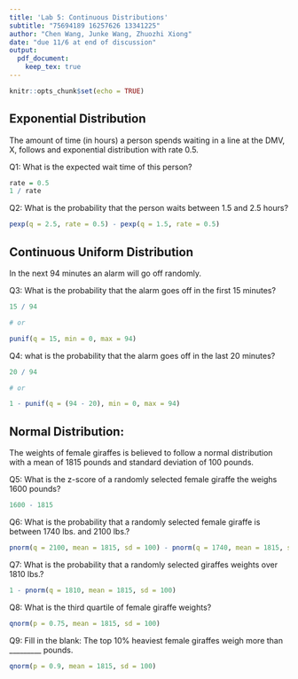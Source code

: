 ```yaml
---
title: 'Lab 5: Continuous Distributions'
subtitle: "75694189 16257626 13341225"
author: "Chen Wang, Junke Wang, Zhuozhi Xiong"
date: "due 11/6 at end of discussion"
output: 
  pdf_document:
    keep_tex: true
---
```


```r
knitr::opts_chunk$set(echo = TRUE)
```


## Exponential Distribution
The amount of time (in hours) a person spends waiting in a line at the DMV, X, follows and exponential distribution with rate 0.5. 

Q1: What is the expected wait time of this person?
```r
rate = 0.5
1 / rate
```

Q2: What is the probability that the person waits between 1.5 and 2.5 hours?
```r
pexp(q = 2.5, rate = 0.5) - pexp(q = 1.5, rate = 0.5)
```


\newpage
## Continuous Uniform Distribution
In the next 94 minutes an alarm will go off randomly. 

Q3: What is the probability that the alarm goes off in the first 15 minutes?
```r
15 / 94

# or

punif(q = 15, min = 0, max = 94)
```

Q4: what is the probability that the alarm goes off in the last 20 minutes?
```r
20 / 94

# or

1 - punif(q = (94 - 20), min = 0, max = 94)
```

\newpage
## Normal Distribution:
The weights of female giraffes is believed to follow a normal distribution with a mean of 1815 pounds and standard deviation of 100 pounds. 


Q5: What is the z-score of a randomly selected female giraffe the weighs 1600 pounds?
```r
1600 - 1815
```


Q6: What is the probability that a randomly selected female giraffe is between 1740 lbs. and 2100 lbs.?
```r
pnorm(q = 2100, mean = 1815, sd = 100) - pnorm(q = 1740, mean = 1815, sd = 100)
```


Q7: What is the probability that a randomly selected giraffes weights over 1810 lbs.?

```r
1 - pnorm(q = 1810, mean = 1815, sd = 100)
```


Q8: What is the third quartile of female giraffe weights?
```r
qnorm(p = 0.75, mean = 1815, sd = 100)
```


Q9: Fill in the blank: The top 10% heaviest female giraffes weigh more than _________ pounds.
```r
qnorm(p = 0.9, mean = 1815, sd = 100)
```


